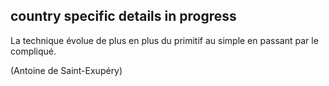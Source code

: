 
## country specific details in progress

La technique évolue de plus en plus du primitif au simple en passant par le compliqué.

(Antoine de Saint-Exupéry)